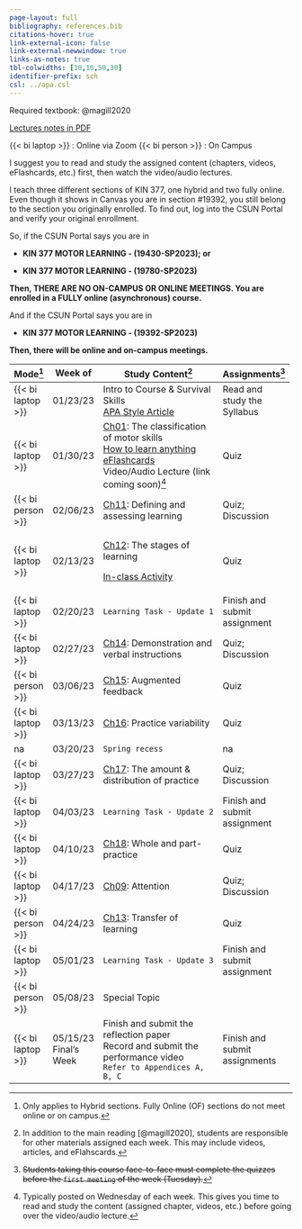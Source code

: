 ```yaml
---
page-layout: full
bibliography: references.bib
citations-hover: true
link-external-icon: false
link-external-newwindow: true
links-as-notes: true
tbl-colwidths: [10,10,50,30]
identifier-prefix: sch
csl: ../apa.csl
---
```


Required textbook: @magill2020

[Lectures notes in PDF](https://mycsunemail-my.sharepoint.com/:f:/g/personal/ovande_furtado_csun_edu/Ev6ETvvCJWBKjDvloNKf4eUBh_daD-cgTZsITXFjmVaJwA?e=xEtHUv)

{{< bi laptop >}} : Online via Zoom {{< bi person >}} : On Campus

::: callout-important
I suggest you to read and study the assigned content (chapters, videos, eFlashcards, etc.) first, then watch the video/audio lectures.
:::

::: callout-warning
I teach three different sections of KIN 377, one hybrid and two fully online. Even though it shows in Canvas you are in section #19392, you still belong to the section you originally enrolled. To find out, log into the CSUN Portal and verify your original enrollment.

So, if the CSUN Portal says you are in 

-   **KIN 377 MOTOR LEARNING - (19430-SP2023); or**

-   **KIN 377 MOTOR LEARNING - (19780-SP2023)**

**Then, THERE ARE NO ON-CAMPUS OR ONLINE MEETINGS. You are enrolled in a FULLY online (asynchronous) course.**

And if the CSUN Portal says you are in

-   **KIN 377 MOTOR LEARNING - (19392-SP2023)**

**Then, there will be online and on-campus meetings.**
:::

+-------------------+--------------+-------------------------------------------------------------------------------------------------------------------------------------------------------------------------------------+-------------------------------+
| Mode[^1]          | Week of      | Study Content[^2]                                                                                                                                                                   | Assignments[^3]               |
+===================+==============+=====================================================================================================================================================================================+===============================+
| {{< bi laptop >}} | 01/23/23     | Intro to Course & Survival Skills\                                                                                                                                                  | Read and study the Syllabus   |
|                   |              | [APA Style Article](https://drfurtado.github.io/site/blog/posts/apa-citation-basics/)                                                                                               |                               |
+-------------------+--------------+-------------------------------------------------------------------------------------------------------------------------------------------------------------------------------------+-------------------------------+
| {{< bi laptop >}} | 01/30/23     | [Ch01](https://mycsunemail-my.sharepoint.com/:f:/g/personal/ovande_furtado_csun_edu/Ev6ETvvCJWBKjDvloNKf4eUBh_daD-cgTZsITXFjmVaJwA?e=xEtHUv): The classification of motor skills\   | Quiz                          |
|                   |              | [How to learn anything](https://youtu.be/5MgBikgcWnY)\                                                                                                                              |                               |
|                   |              | [eFlashcards](https://quizlet.com/_zs84k?x=1jqt&i=dj5)\                                                                                                                             |                               |
|                   |              | Video/Audio Lecture (link coming soon)[^4]                                                                                                                                          |                               |
+-------------------+--------------+-------------------------------------------------------------------------------------------------------------------------------------------------------------------------------------+-------------------------------+
| {{< bi person >}} | 02/06/23     | [Ch11](https://mycsunemail-my.sharepoint.com/:f:/g/personal/ovande_furtado_csun_edu/Ev6ETvvCJWBKjDvloNKf4eUBh_daD-cgTZsITXFjmVaJwA?e=xEtHUv): Defining and assessing learning       | Quiz; Discussion              |
+-------------------+--------------+-------------------------------------------------------------------------------------------------------------------------------------------------------------------------------------+-------------------------------+
| {{< bi laptop >}} | 02/13/23     | [Ch12](https://mycsunemail-my.sharepoint.com/:f:/g/personal/ovande_furtado_csun_edu/Ev6ETvvCJWBKjDvloNKf4eUBh_daD-cgTZsITXFjmVaJwA?e=xEtHUv): The stages of learning                | Quiz                          |
|                   |              |                                                                                                                                                                                     |                               |
|                   |              | [In-class Activity](https://mycsunemail-my.sharepoint.com/:w:/g/personal/ovande_furtado_csun_edu/EeT9iGnQVtZNhHxSsvjuLpAB7Pb3h4avxAw6-WE2YYAVjA?e=bezgXP)                           |                               |
+-------------------+--------------+-------------------------------------------------------------------------------------------------------------------------------------------------------------------------------------+-------------------------------+
| {{< bi laptop >}} | 02/20/23     | `Learning Task - Update 1`                                                                                                                                                          | Finish and submit assignment  |
+-------------------+--------------+-------------------------------------------------------------------------------------------------------------------------------------------------------------------------------------+-------------------------------+
| {{< bi laptop >}} | 02/27/23     | [Ch14](https://mycsunemail-my.sharepoint.com/:f:/g/personal/ovande_furtado_csun_edu/Ev6ETvvCJWBKjDvloNKf4eUBh_daD-cgTZsITXFjmVaJwA?e=xEtHUv): Demonstration and verbal instructions | Quiz; Discussion              |
+-------------------+--------------+-------------------------------------------------------------------------------------------------------------------------------------------------------------------------------------+-------------------------------+
| {{< bi person >}} | 03/06/23     | [Ch15](https://mycsunemail-my.sharepoint.com/:f:/g/personal/ovande_furtado_csun_edu/Ev6ETvvCJWBKjDvloNKf4eUBh_daD-cgTZsITXFjmVaJwA?e=xEtHUv): Augmented feedback                    | Quiz                          |
+-------------------+--------------+-------------------------------------------------------------------------------------------------------------------------------------------------------------------------------------+-------------------------------+
| {{< bi laptop >}} | 03/13/23     | [Ch16](https://mycsunemail-my.sharepoint.com/:f:/g/personal/ovande_furtado_csun_edu/Ev6ETvvCJWBKjDvloNKf4eUBh_daD-cgTZsITXFjmVaJwA?e=xEtHUv): Practice variability                  | Quiz                          |
+-------------------+--------------+-------------------------------------------------------------------------------------------------------------------------------------------------------------------------------------+-------------------------------+
| na                | 03/20/23     | `Spring recess`                                                                                                                                                                     | na                            |
+-------------------+--------------+-------------------------------------------------------------------------------------------------------------------------------------------------------------------------------------+-------------------------------+
| {{< bi laptop >}} | 03/27/23     | [Ch17](https://mycsunemail-my.sharepoint.com/:f:/g/personal/ovande_furtado_csun_edu/Ev6ETvvCJWBKjDvloNKf4eUBh_daD-cgTZsITXFjmVaJwA?e=xEtHUv): The amount & distribution of practice | Quiz; Discussion              |
+-------------------+--------------+-------------------------------------------------------------------------------------------------------------------------------------------------------------------------------------+-------------------------------+
| {{< bi laptop >}} | 04/03/23     | `Learning Task - Update 2`                                                                                                                                                          | Finish and submit assignment  |
+-------------------+--------------+-------------------------------------------------------------------------------------------------------------------------------------------------------------------------------------+-------------------------------+
| {{< bi laptop >}} | 04/10/23     | [Ch18](https://mycsunemail-my.sharepoint.com/:f:/g/personal/ovande_furtado_csun_edu/Ev6ETvvCJWBKjDvloNKf4eUBh_daD-cgTZsITXFjmVaJwA?e=xEtHUv): Whole and part-practice               | Quiz                          |
+-------------------+--------------+-------------------------------------------------------------------------------------------------------------------------------------------------------------------------------------+-------------------------------+
| {{< bi laptop >}} | 04/17/23     | [Ch09](https://mycsunemail-my.sharepoint.com/:f:/g/personal/ovande_furtado_csun_edu/Ev6ETvvCJWBKjDvloNKf4eUBh_daD-cgTZsITXFjmVaJwA?e=xEtHUv): Attention                             | Quiz; Discussion              |
+-------------------+--------------+-------------------------------------------------------------------------------------------------------------------------------------------------------------------------------------+-------------------------------+
| {{< bi person >}} | 04/24/23     | [Ch13](https://mycsunemail-my.sharepoint.com/:f:/g/personal/ovande_furtado_csun_edu/Ev6ETvvCJWBKjDvloNKf4eUBh_daD-cgTZsITXFjmVaJwA?e=xEtHUv): Transfer of learning                  | Quiz                          |
+-------------------+--------------+-------------------------------------------------------------------------------------------------------------------------------------------------------------------------------------+-------------------------------+
| {{< bi laptop >}} | 05/01/23     | `Learning Task - Update 3`                                                                                                                                                          | Finish and submit assignment  |
+-------------------+--------------+-------------------------------------------------------------------------------------------------------------------------------------------------------------------------------------+-------------------------------+
| {{< bi person >}} | 05/08/23     | Special Topic                                                                                                                                                                       |                               |
+-------------------+--------------+-------------------------------------------------------------------------------------------------------------------------------------------------------------------------------------+-------------------------------+
| {{< bi laptop >}} | 05/15/23\    | Finish and submit the reflection paper\                                                                                                                                             | Finish and submit assignments |
|                   | Final's Week | Record and submit the performance video\                                                                                                                                            |                               |
|                   |              | `Refer to Appendices A, B, C`                                                                                                                                                       |                               |
+-------------------+--------------+-------------------------------------------------------------------------------------------------------------------------------------------------------------------------------------+-------------------------------+

[^1]: Only applies to Hybrid sections. Fully Online (OF) sections do not meet online or on campus.

[^2]: In addition to the main reading [@magill2020], students are responsible for other materials assigned each week. This may include videos, articles, and eFlahscards.

[^3]: ~~Students taking this course face-to-face must complete the quizzes before the `first meeting` of the week (Tuesday).~~

[^4]: Typically posted on Wednesday of each week. This gives you time to read and study the content (assigned chapter, videos, etc.) before going over the video/audio lecture.

